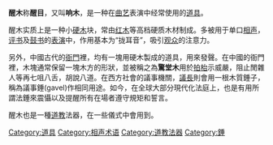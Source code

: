 '''醒木'''称'''醒目'''，又叫'''响木'''，是一种在[[曲艺|曲艺]]表演中经常使用的[[道具|道具]]。

醒木实质上是一种小[[硬木|硬木]]块，常由[[红木|红木]]等高档硬质木材制成。多被用于单口[[相声|相声]]，[[评书|评书]]及[[鼓书|鼓书]]的[[表演|表演]]中，作用基本为“拢耳音”，吸引[[观众|观众]]的注意力。

另外，中國古代的[[衙門|衙門]]裡，均有一塊用硬木製成的道具，用來發聲。在中國的衙門裡，木塊通常保留一塊木方的形狀，並被稱之為'''驚堂木'''用於[[拍枱|拍枱]]示威嚴，阻止閒雜人等再七咀八舌，胡說八道。在西方社會的議事機關，[[議長|議長]]則會用一根木質錘子，稱為議事錘(gavel)作相同用途。如今，在全球大部分現代化法庭上，也是有用所謂法錘來震懾以及提醒所有在場者遵守規矩和誓言。

醒木也是一種[[道教|道教]]法器，在一些儀式中會用到。

{{曲艺小作品}}

[[Category:道具|Category:道具]]
[[Category:相声术语|Category:相声术语]]
[[Category:道教法器|Category:道教法器]]
[[Category:錘|Category:錘]]